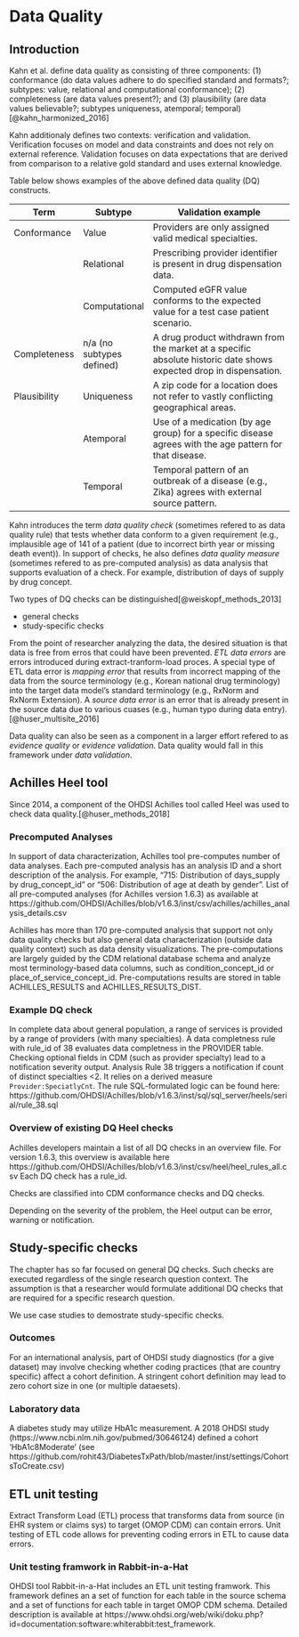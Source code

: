 # Data Quality {#DataQuality}

## Introduction

Kahn et al. define data quality as consisting of three components: (1) conformance (do data values adhere to do specified standard and formats?; subtypes: value, relational and computational conformance);  (2) completeness (are data values present?); and (3) plausibility (are data values believable?; subtypes uniqueness, atemporal; temporal) [@kahn_harmonized_2016] \index{data quality} \index{data quality!conformance} \index{data quality!completeness} \index{data quality!plausibility}


Kahn additionaly defines two contexts: verification and validation. Verification focuses on model and data constraints and does not rely on external reference. Validation focuses on data expectations that are derived from comparison to a relative gold standard and uses external knowledge. \index{data quality!verification} \index{data quality!validation}

Table below shows examples of the above defined data quality (DQ) constructs.

| Term         | Subtype                   | Validation example                                                                                                 |
|--------------|---------------------------|--------------------------------------------------------------------------------------------------------------------|
| Conformance  | Value                     | Providers are only assigned valid medical specialties.                                                             |
|              | Relational                | Prescribing provider identifier is present in drug dispensation data.                                              |
|              | Computational             | Computed eGFR value conforms to the expected value for a test case patient scenario.                               |
| Completeness | n/a (no subtypes defined) | A drug product withdrawn from the market at a specific absolute historic date shows expected drop in dispensation. |
| Plausibility | Uniqueness                | A zip code for a location does not refer to vastly conflicting geographical areas.                                 |
|              | Atemporal                 | Use of a medication (by age group) for a specific disease agrees with the age pattern for that disease.            |
|              | Temporal                  | Temporal pattern of an outbreak of a disease (e.g., Zika) agrees with external source pattern.                     |

Kahn introduces the term *data quality check* (sometimes refered to as data quality rule) that tests whether data conform to a given requirement (e.g., implausible age of 141 of a patient (due to incorrect birth year or missing death event)). In support of checks, he also defines *data quality measure* (sometimes refered to as pre-computed analysis) as data analysis that  supports evaluation of a check. For example, distribution of days of supply by drug concept. \index{data quality!data quality check}

Two types of DQ checks can be distinguished[@weiskopf_methods_2013]

* general checks
* study-specific checks

From the point of researcher analyzing the data, the desired situation is that data is free from erros that could have been prevented. *ETL data errors* are errors introduced during extract-tranform-load proces. A special type of ETL data error is *mapping error* that results from incorrect mapping of the data from the source terminology (e.g., Korean national drug terminology) into the target data model's standard terminology (e.g., RxNorm and RxNorm Extension).  A *source data error* is an error that is already present in the source data due to various cuases (e.g., human typo during data entry).[@huser_multisite_2016]

Data quality can also be seen as a component in a larger effort refered to as *evidence quality* or *evidence validation*. Data quality would fall in this framework under *data validation*.

## Achilles Heel tool

Since 2014, a component of the OHDSI Achilles tool called Heel was used to check data quality.[@huser_methods_2018] \index{achilles heel}

### Precomputed Analyses

In support of data characterization, Achilles tool pre-computes number of data analyses. Each pre-computed analysis has an analysis ID and a short description of the analysis. For example, “715: Distribution of days_supply by drug_concept_id” or “506: Distribution of age at death by gender”. List of all pre-computed analyses (for Achilles version 1.6.3) as available at https://github.com/OHDSI/Achilles/blob/v1.6.3/inst/csv/achilles/achilles_analysis_details.csv 

Achilles has more than 170 pre-computed analysis that support not only data quality checks but also general data characterization (outside data quality context) such as data density visualizations. The pre-computations are largely guided by the CDM relational database schema and analyze most terminology-based data columns, such as condition_concept_id or place_of_service_concept_id. Pre-computations results are stored in table ACHILLES_RESULTS and ACHILLES_RESULTS_DIST.

### Example DQ check

In complete data about general population, a range of services is provided by a range of providers (with many specialties). A data completness rule with rule_id of 38 evaluates data completness in the PROVIDER table. Checking optional fields in CDM (such as provider specialty) lead to a notification severity output. Analysis Rule 38 triggers a notification if count of distinct specialties <2. It relies on a derived measure `Provider:SpeciatlyCnt`. The rule SQL-formulated logic can be found here: https://github.com/OHDSI/Achilles/blob/v1.6.3/inst/sql/sql_server/heels/serial/rule_38.sql



### Overview of existing DQ Heel checks

Achilles developers maintain a list of all DQ checks in an overview file. For version 1.6.3, this overview is available here https://github.com/OHDSI/Achilles/blob/v1.6.3/inst/csv/heel/heel_rules_all.csv Each DQ check has a rule_id.

Checks are classified into CDM conformance checks and DQ checks.

Depending on the severity of the problem, the Heel output can be error, warning or notification.


## Study-specific checks

The chapter has so far focused on general DQ checks. Such checks are executed regardless of the single research question context. The assumption is that a researcher would formulate additional DQ checks that are required for a specific research question.

We use case studies to demostrate study-specific checks.

### Outcomes 

For an international analysis, part of OHDSI study diagnostics (for a give dataset) may involve checking whether coding practices (that are country specific) affect a cohort definition. A stringent cohort definition may lead to zero cohort size in one (or multiple dataesets). 


### Laboratory data


A diabetes study may utilize HbA1c measurement. A 2018 OHDSI study (https://www.ncbi.nlm.nih.gov/pubmed/30646124) defined a cohort 'HbA1c8Moderate' (see https://github.com/rohit43/DiabetesTxPath/blob/master/inst/settings/CohortsToCreate.csv)



## ETL unit testing

Extract Transform Load (ETL) process that transforms data from source (in EHR system or claims sys) to target (OMOP CDM) can contain errors. Unit testing of ETL code allows for preventing coding errors in ETL to cause data errors.

### Unit testing framwork in Rabbit-in-a-Hat

OHDSI tool Rabbit-in-a-Hat includes an ETL unit testing framwork. This framework defines an a set of function for each table in the source schema and a set of functions for each table in target OMOP CDM schema. Detailed description is available at https://www.ohdsi.org/web/wiki/doku.php?id=documentation:software:whiterabbit:test_framework. 

